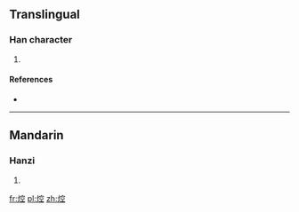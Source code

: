 ==Translingual==

===Han character===
{{Han char|rn=86|rad=火|as=08|sn=12|four=93811|canj=FJCM}}

# {{defn|Han|sort=火08}}

====References====
* {{Han ref|kx=0674.010|dkj=19114|hdz=32211.040|uh=7122|ud=28962|bh=DA60|bd=55904}}

----

==Mandarin==

===Hanzi===
{{cmn-hanzi|pin=[[hōng]] ([[hong1]]), [[qiáo]] ([[qiao2]])|wg=hung<sup>1</sup>, ch'iao<sup>2</sup>}}

# {{defn|lang=cmn|sort=火08}}

[[fr:焢]]
[[pl:焢]]
[[zh:焢]]